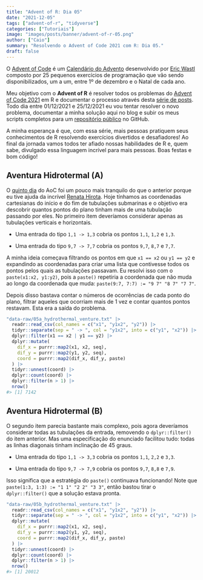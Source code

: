 ```yaml
---
title: "Advent of R: Dia 05"
date: "2021-12-05"
tags: ["advent-of-r", "tidyverse"]
categories: ["Tutoriais"]
image: "images/posts/banner/advent-of-r-05.png"
author: ["Caio"]
summary: "Resolvendo o Advent of Code 2021 com R: Dia 05."
draft: false
---
```


O [Advent of Code](https://adventofcode.com) é um
[Calendário do Advento](https://pt.wikipedia.org/wiki/Calend%C3%A1rio_do_Advento)
desenvolvido por [Eric Wastl](https://github.com/topaz) composto por 25
pequenos exercícios de programação que vão sendo disponibilizados, um a um,
entre 1º de dezembro e o Natal de cada ano.

Meu objetivo com o **Advent of R** é resolver todos os problemas do
[Advent of Code 2021](https://adventofcode.com/2021) em R e documentar o
processo através desta
[série de posts](https://blog.curso-r.com/tags/advent-of-r/). Todo dia entre
01/12/2021 e 25/12/2021 eu vou tentar resolver o novo problema, documentar a
minha solução aqui no blog e subir os meus scripts completos para um
[repositório público](https://github.com/curso-r/advent-of-r) no GitHub.

A minha esperança é que, com essa série, mais pessoas pratiquem seus
conhecimentos de R resolvendo exercícios divertidos e desafiadores! Ao final
da jornada vamos todos ter afiado nossas habilidades de R e, quem sabe,
divulgado essa linguagem incrível para mais pessoas. Boas festas e bom código!

## Aventura Hidrotermal (A)

O [quinto dia](https://adventofcode.com/2021/day/3) do AoC foi um pouco mais
tranquilo do que o anterior porque eu tive ajuda da incrível
[Renata Hirota](https://twitter.com/renata_mh). Hoje tínhamos as coordenadas
cartesianas do início e do fim de tubulações submarinas e o objetivo era
descobrir quantos pontos do plano tinham mais de uma tubulação passando por
eles. No primeiro item deveríamos considerar apenas as tubulações verticais e
horizontais.

- Uma entrada do tipo `1,1 -> 1,3` cobria os pontos `1,1`, `1,2` e `1,3`.

- Uma entrada do tipo `9,7 -> 7,7` cobria os pontos `9,7`, `8,7` e `7,7`.

A minha ideia começava filtrando os pontos em que `x1 == x2` ou `y1 == y2` e
expandindo as coordenadas para criar uma lista que contivesse todos os pontos
pelos quais as tubulações passavam. Eu resolvi isso com o `paste(x1:x2, y1:y2)`,
pois a `paste()` repetiria a coordenada que não muda ao longo da coordenada que
muda: `paste(9:7, 7:7) := "9 7" "8 7" "7 7"`.

Depois disso bastava contar o números de ocorrências de cada ponto do plano,
filtrar aqueles que ocorriam mais de 1 vez e contar quantos pontos restavam.
Esta era a saída do problema.

```r
"data-raw/05a_hydrothermal_venture.txt" |>
  readr::read_csv(col_names = c("x1", "y1x2", "y2")) |>
  tidyr::separate(sep = " -> ", col = "y1x2", into = c("y1", "x2")) |>
  dplyr::filter(x1 == x2 | y1 == y2) |>
  dplyr::mutate(
    dif_x = purrr::map2(x1, x2, seq),
    dif_y = purrr::map2(y1, y2, seq),
    coord = purrr::map2(dif_x, dif_y, paste)
  ) |>
  tidyr::unnest(coord) |>
  dplyr::count(coord) |>
  dplyr::filter(n > 1) |>
  nrow()
#> [1] 7142
```

## Aventura Hidrotermal (B)

O segundo item parecia bastante mais complexo, pois agora deveríamos considerar
todas as tubulações da entrada, removendo o `dplyr::filter()` do item anterior.
Mas uma especificação do enunciado facilitou tudo: todas as linhas diagonais
tinham inclinação de 45 graus.

- Uma entrada do tipo `1,1 -> 3,3` cobria os pontos `1,1`, `2,2` e `3,3`.

- Uma entrada do tipo `9,7 -> 7,9` cobria os pontos `9,7`, `8,8` e `7,9`.

Isso significa que a estratégia do `paste()` continuava funcionando! Note que
`paste(1:3, 1:3) := "1 1" "2 2" "3 3"`, então bastou tirar o `dplyr::filter()`
que a solução estava pronta.

```r
"data-raw/05b_hydrothermal_venture.txt" |>
  readr::read_csv(col_names = c("x1", "y1x2", "y2")) |>
  tidyr::separate(sep = " -> ", col = "y1x2", into = c("y1", "x2")) |>
  dplyr::mutate(
    dif_x = purrr::map2(x1, x2, seq),
    dif_y = purrr::map2(y1, y2, seq),
    coord = purrr::map2(dif_x, dif_y, paste)
  ) |>
  tidyr::unnest(coord) |>
  dplyr::count(coord) |>
  dplyr::filter(n > 1) |>
  nrow()
#> [1] 20012
```
